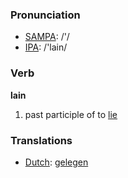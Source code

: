 === Pronunciation ===
*[[w:SAMPA|SAMPA]]: /'/
*[[w:IPA|IPA]]: /'lain/

=== Verb ===

'''lain'''

# past participle of to [[lie]]

=== Translations ===
*[[Dutch]]: [[gelegen]]